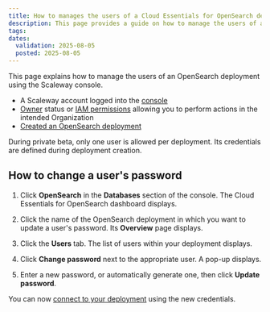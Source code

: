 ```yaml
---
title: How to manages the users of a Cloud Essentials for OpenSearch deployment
description: This page provides a guide on how to manage the users of a Cloud Essentials for OpenSearch deployment using the Scaleway console.
tags:
dates:
  validation: 2025-08-05
  posted: 2025-08-05
---
```



This page explains how to manage the users of an OpenSearch deployment using the Scaleway console.

<Requirements />

- A Scaleway account logged into the [console](https://console.scaleway.com)
- [Owner](/iam/concepts/#owner) status or [IAM permissions](/iam/concepts/#permission) allowing you to perform actions in the intended Organization
- [Created an OpenSearch deployment](/opensearch/how-to/create-opensearch-deployment/)

<Message type="note">
During private beta, only one user is allowed per deployment. Its credentials are defined during deployment creation.
</Message>

## How to change a user's password

1. Click **OpenSearch** in the **Databases** section of the console. The Cloud Essentials for OpenSearch dashboard displays.

2. Click the name of the OpenSearch deployment in which you want to update a user's password. Its **Overview** page displays.

3. Click the **Users** tab. The list of users within your deployment displays.

4. Click **Change password** next to the appropriate user. A pop-up displays.

5. Enter a new password, or automatically generate one, then click **Update password**.

You can now [connect to your deployment](/opensearch/how-to/connect-to-opensearch-deployment/) using the new credentials.

